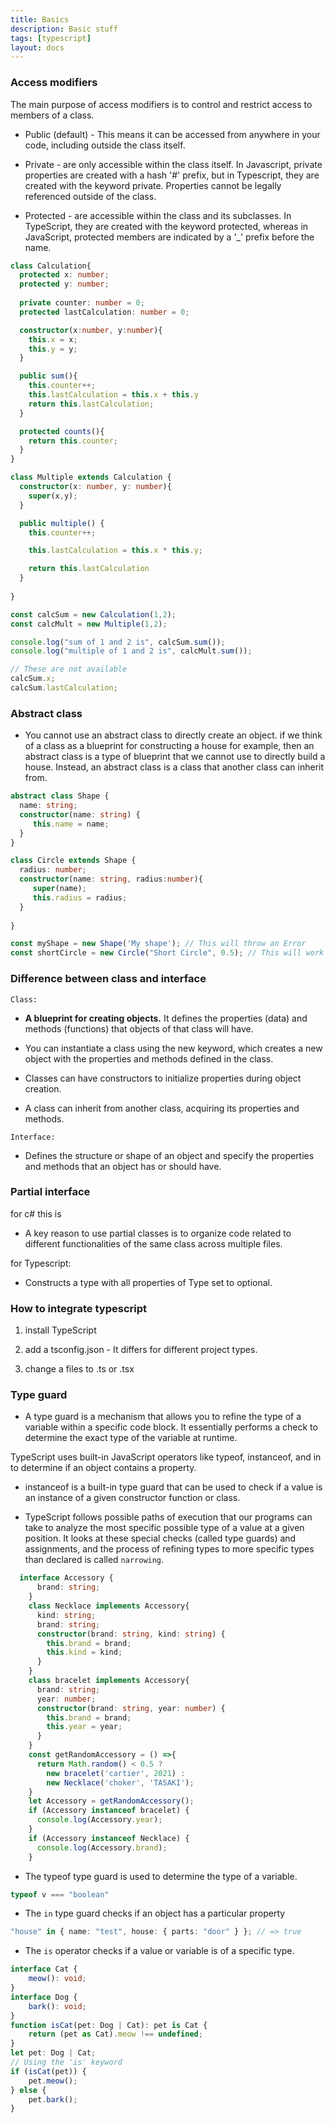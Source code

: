 ```yaml
---
title: Basics
description: Basic stuff
tags: [typescript]
layout: docs
---
```


### Access modifiers

The main purpose of access modifiers is to control and restrict access to members of a class.

- Public (default) - This means it can be accessed from anywhere in your code, including outside the class itself.

- Private - are only accessible within the class itself. In Javascript, private properties are created with a hash '#' prefix, but in Typescript, they are created with the keyword private. Properties cannot be legally referenced outside of the class.

- Protected - are accessible within the class and its subclasses. In TypeScript, they are created with the keyword protected, whereas in JavaScript, protected members are indicated by a '_' prefix before the name.

```ts
class Calculation{
  protected x: number;
  protected y: number;
  
  private counter: number = 0;
  protected lastCalculation: number = 0;

  constructor(x:number, y:number){
    this.x = x;
    this.y = y;
  }

  public sum(){
    this.counter++;
    this.lastCalculation = this.x + this.y
    return this.lastCalculation;
  }

  protected counts(){
    return this.counter;
  }
}

class Multiple extends Calculation {
  constructor(x: number, y: number){
    super(x,y);
  }

  public multiple() {
    this.counter++;

    this.lastCalculation = this.x * this.y;

    return this.lastCalculation
  }
  
}

const calcSum = new Calculation(1,2);
const calcMult = new Multiple(1,2);

console.log("sum of 1 and 2 is", calcSum.sum());
console.log("multiple of 1 and 2 is", calcMult.sum());

// These are not available
calcSum.x;
calcSum.lastCalculation;

```

### Abstract class

- You cannot use an abstract class to directly create an object. if we think of a class as a blueprint for constructing a house for example, then an abstract class is a type of blueprint that we cannot use to directly build a house. Instead, an abstract class is a class that another class can inherit from.

```ts
abstract class Shape {
  name: string;
  constructor(name: string) {
     this.name = name;
  }
}

class Circle extends Shape {
  radius: number;
  constructor(name: string, radius:number){
     super(name);
     this.radius = radius;
  }
    
}

const myShape = new Shape('My shape'); // This will throw an Error 
const shortCircle = new Circle("Short Circle", 0.5); // This will work fine.
```

### Difference between class and interface

``Class:``

- **A blueprint for creating objects.** It defines the properties (data) and methods (functions) that objects of that class will have.

- You can instantiate a class using the new keyword, which creates a new object with the properties and methods defined in the class.

- Classes can have constructors to initialize properties during object creation.

- A class can inherit from another class, acquiring its properties and methods.

``Interface:``

- Defines the structure or shape of an object and specify the properties and methods that an object has or should have.

### Partial interface

for c# this is 

- A key reason to use partial classes is to organize code related to different functionalities of the same class across multiple files.

for Typescript:

- Constructs a type with all properties of Type set to optional.

### How to integrate typescript

1. install TypeScript

2. add a tsconfig.json - It differs for different project types.

3. change a files to .ts or .tsx

### Type guard

- A type guard is a mechanism that allows you to refine the type of a variable within a specific code block. It essentially performs a check to determine the exact type of the variable at runtime.

TypeScript uses built-in JavaScript operators like typeof, instanceof, and in to determine if an object contains a property.

- instanceof is a built-in type guard that can be used to check if a value is an instance of a given constructor function or class.

- TypeScript follows possible paths of execution that our programs can take to analyze the most specific possible type of a value at a given position. It looks at these special checks (called type guards) and assignments, and the process of refining types to more specific types than declared is called ``narrowing``.

```ts
  interface Accessory {
      brand: string;
    }
    class Necklace implements Accessory{
      kind: string;
      brand: string;
      constructor(brand: string, kind: string) {    
        this.brand = brand;
        this.kind = kind;
      }
    }
    class bracelet implements Accessory{
      brand: string;
      year: number;
      constructor(brand: string, year: number) {    
        this.brand = brand;
        this.year = year;
      }
    }
    const getRandomAccessory = () =>{
      return Math.random() < 0.5 ?
        new bracelet('cartier', 2021) :
        new Necklace('choker', 'TASAKI');
    }
    let Accessory = getRandomAccessory();
    if (Accessory instanceof bracelet) {
      console.log(Accessory.year);
    }
    if (Accessory instanceof Necklace) {
      console.log(Accessory.brand);    
    }
  ```

  - The typeof type guard is used to determine the type of a variable.

  ```ts
  typeof v === "boolean"
  ```

  - The `in` type guard checks if an object has a particular property

  ```ts
  "house" in { name: "test", house: { parts: "door" } }; // => true
  ```

  - The `is` operator checks if a value or variable is of a specific type. 

  ```ts
  interface Cat {
      meow(): void;
  }
  interface Dog {
      bark(): void;
  }
  function isCat(pet: Dog | Cat): pet is Cat {
      return (pet as Cat).meow !== undefined;
  }
  let pet: Dog | Cat;
  // Using the 'is' keyword
  if (isCat(pet)) {
      pet.meow();
  } else {
      pet.bark();
  }
  ```